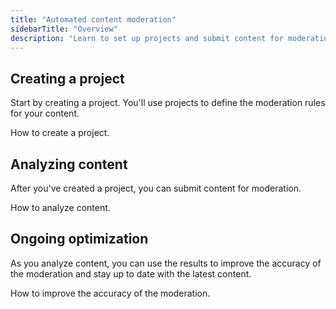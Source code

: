 ```yaml
---
title: "Automated content moderation"
sidebarTitle: "Overview"
description: "Learn to set up projects and submit content for moderation"
---
```


## Creating a project

Start by creating a project. You'll use projects to define the moderation rules for your content.

<CardGroup cols={2}>
  <Card
    title="Project setup"
    icon="page"
    href="/content-moderation/creating-projects"
  >
    How to create a project.
  </Card>
</CardGroup>

## Analyzing content

After you've created a project, you can submit content for moderation.

<CardGroup cols={2}>
<Card
  title="Analyzing content"
  icon="bullseye"
  href="/content-moderation/analyze-content"
>
  How to analyze content.
</Card>

</CardGroup>

## Ongoing optimization

As you analyze content, you can use the results to improve the accuracy of the moderation and stay up to date with the latest content.

<CardGroup cols={2}>
  <Card
    title="Ongoing optimization"
    icon="chart-line"
    href="/content-moderation/ongoing-optimization"
  >
    How to improve the accuracy of the moderation.
  </Card>
</CardGroup>
